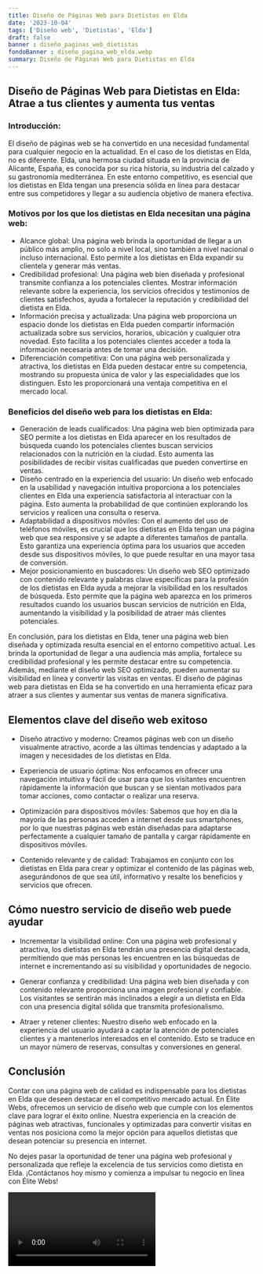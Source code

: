 ```yaml
---
title: Diseño de Páginas Web para Dietistas en Elda
date: '2023-10-04'
tags: ['Diseño web', 'Dietistas', 'Elda']
draft: false
banner : diseño_paginas_web_dietistas
fondoBanner : diseño_pagina_web_elda.webp
summary: Diseño de Páginas Web para Dietistas en Elda
---
```


## Diseño de Páginas Web para Dietistas en Elda: Atrae a tus clientes y aumenta tus ventas

### Introducción:
El diseño de páginas web se ha convertido en una necesidad fundamental para cualquier negocio en la actualidad. En el caso de los dietistas en Elda, no es diferente. Elda, una hermosa ciudad situada en la provincia de Alicante, España, es conocida por su rica historia, su industria del calzado y su gastronomía mediterránea. En este entorno competitivo, es esencial que los dietistas en Elda tengan una presencia sólida en línea para destacar entre sus competidores y llegar a su audiencia objetivo de manera efectiva.

### Motivos por los que los dietistas en Elda necesitan una página web:
- Alcance global: Una página web brinda la oportunidad de llegar a un público más amplio, no solo a nivel local, sino también a nivel nacional o incluso internacional. Esto permite a los dietistas en Elda expandir su clientela y generar más ventas.
- Credibilidad profesional: Una página web bien diseñada y profesional transmite confianza a los potenciales clientes. Mostrar información relevante sobre la experiencia, los servicios ofrecidos y testimonios de clientes satisfechos, ayuda a fortalecer la reputación y credibilidad del dietista en Elda.
- Información precisa y actualizada: Una página web proporciona un espacio donde los dietistas en Elda pueden compartir información actualizada sobre sus servicios, horarios, ubicación y cualquier otra novedad. Esto facilita a los potenciales clientes acceder a toda la información necesaria antes de tomar una decisión.
- Diferenciación competitiva: Con una página web personalizada y atractiva, los dietistas en Elda pueden destacar entre su competencia, mostrando su propuesta única de valor y las especialidades que los distinguen. Esto les proporcionará una ventaja competitiva en el mercado local.

### Beneficios del diseño web para los dietistas en Elda:
- Generación de leads cualificados: Una página web bien optimizada para SEO permite a los dietistas en Elda aparecer en los resultados de búsqueda cuando los potenciales clientes buscan servicios relacionados con la nutrición en la ciudad. Esto aumenta las posibilidades de recibir visitas cualificadas que pueden convertirse en ventas.
- Diseño centrado en la experiencia del usuario: Un diseño web enfocado en la usabilidad y navegación intuitiva proporciona a los potenciales clientes en Elda una experiencia satisfactoria al interactuar con la página. Esto aumenta la probabilidad de que continúen explorando los servicios y realicen una consulta o reserva.
- Adaptabilidad a dispositivos móviles: Con el aumento del uso de teléfonos móviles, es crucial que los dietistas en Elda tengan una página web que sea responsive y se adapte a diferentes tamaños de pantalla. Esto garantiza una experiencia óptima para los usuarios que acceden desde sus dispositivos móviles, lo que puede resultar en una mayor tasa de conversión.
- Mejor posicionamiento en buscadores: Un diseño web SEO optimizado con contenido relevante y palabras clave específicas para la profesión de los dietistas en Elda ayuda a mejorar la visibilidad en los resultados de búsqueda. Esto permite que la página web aparezca en los primeros resultados cuando los usuarios buscan servicios de nutrición en Elda, aumentando la visibilidad y la posibilidad de atraer más clientes potenciales.

En conclusión, para los dietistas en Elda, tener una página web bien diseñada y optimizada resulta esencial en el entorno competitivo actual. Les brinda la oportunidad de llegar a una audiencia más amplia, fortalece su credibilidad profesional y les permite destacar entre su competencia. Además, mediante el diseño web SEO optimizado, pueden aumentar su visibilidad en línea y convertir las visitas en ventas. El diseño de páginas web para dietistas en Elda se ha convertido en una herramienta eficaz para atraer a sus clientes y aumentar sus ventas de manera significativa.

<GifSeo />

<Cta />

## Elementos clave del diseño web exitoso

- Diseño atractivo y moderno: Creamos páginas web con un diseño visualmente atractivo, acorde a las últimas tendencias y adaptado a la imagen y necesidades de los dietistas en Elda.
  
- Experiencia de usuario óptima: Nos enfocamos en ofrecer una navegación intuitiva y fácil de usar para que los visitantes encuentren rápidamente la información que buscan y se sientan motivados para tomar acciones, como contactar o realizar una reserva.

- Optimización para dispositivos móviles: Sabemos que hoy en día la mayoría de las personas acceden a internet desde sus smartphones, por lo que nuestras páginas web están diseñadas para adaptarse perfectamente a cualquier tamaño de pantalla y cargar rápidamente en dispositivos móviles.

- Contenido relevante y de calidad: Trabajamos en conjunto con los dietistas en Elda para crear y optimizar el contenido de las páginas web, asegurándonos de que sea útil, informativo y resalte los beneficios y servicios que ofrecen.

## Cómo nuestro servicio de diseño web puede ayudar

- Incrementar la visibilidad online: Con una página web profesional y atractiva, los dietistas en Elda tendrán una presencia digital destacada, permitiendo que más personas les encuentren en las búsquedas de internet e incrementando así su visibilidad y oportunidades de negocio.

- Generar confianza y credibilidad: Una página web bien diseñada y con contenido relevante proporciona una imagen profesional y confiable. Los visitantes se sentirán más inclinados a elegir a un dietista en Elda con una presencia digital sólida que transmita profesionalismo.

- Atraer y retener clientes: Nuestro diseño web enfocado en la experiencia del usuario ayudará a captar la atención de potenciales clientes y a mantenerlos interesados en el contenido. Esto se traduce en un mayor número de reservas, consultas y conversiones en general.

## Conclusión

Contar con una página web de calidad es indispensable para los dietistas en Elda que deseen destacar en el competitivo mercado actual. En Élite Webs, ofrecemos un servicio de diseño web que cumple con los elementos clave para lograr el éxito online. Nuestra experiencia en la creación de páginas web atractivas, funcionales y optimizadas para convertir visitas en ventas nos posiciona como la mejor opción para aquellos dietistas que desean potenciar su presencia en internet.

No dejes pasar la oportunidad de tener una página web profesional y personalizada que refleje la excelencia de tus servicios como dietista en Elda. ¡Contáctanos hoy mismo y comienza a impulsar tu negocio en línea con Élite Webs!

<Video />

<CtaBot job='Dietistas' city='Elda'/>

<Gmaps query='Elda+españa+maps' />